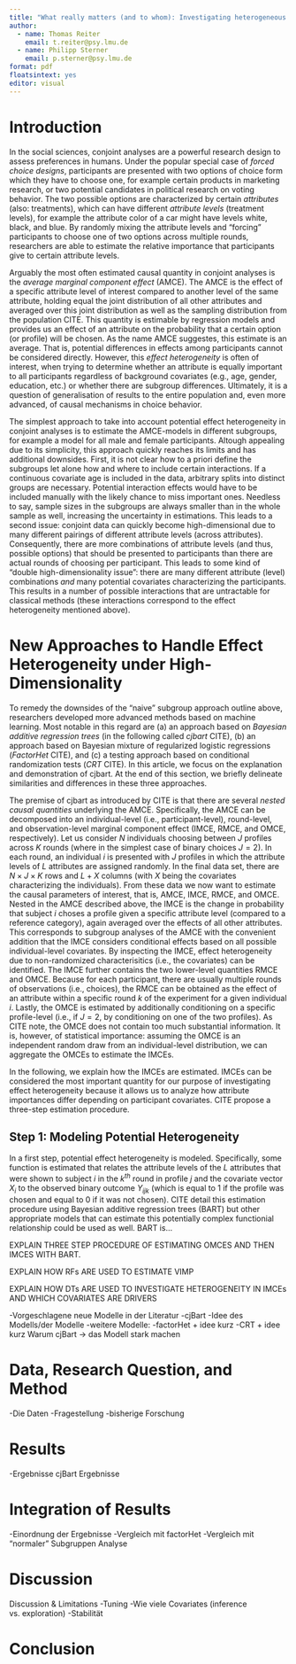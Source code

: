 ```yaml
---
title: "What really matters (and to whom): Investigating heterogeneous effects in high-dimensional conjoint analyses"
author:
  - name: Thomas Reiter
    email: t.reiter@psy.lmu.de
  - name: Philipp Sterner
    email: p.sterner@psy.lmu.de
format: pdf
floatsintext: yes
editor: visual
---
```


# Introduction

In the social sciences, conjoint analyses are a powerful research design to assess preferences in humans.
Under the popular special case of *forced choice designs*, participants are presented with two options of choice form which they have to choose one, for example certain products in marketing research, or two potential candidates in political research on voting behavior.
The two possible options are characterized by certain *attributes* (also: treatments), which can have different *attribute levels* (treatment levels), for example the attribute color of a car might have levels white, black, and blue.
By randomly mixing the attribute levels and "forcing" participants to choose one of two options across multiple rounds, researchers are able to estimate the relative importance that participants give to certain attribute levels.

Arguably the most often estimated causal quantity in conjoint analyses is the *average marginal component effect* (AMCE).
The AMCE is the effect of a specific attribute level of interest compared to another level of the same attribute, holding equal the joint distribution of all other attributes and averaged over this joint distribution as well as the sampling distribution from the population CITE.
This quantity is estimable by regression models and provides us an effect of an attribute on the probability that a certain option (or profile) will be chosen.
As the name AMCE suggestes, this estimate is an average.
That is, potential differences in effects among participants cannot be considered directly.
However, this *effect heterogeneity* is often of interest, when trying to determine whether an attribute is equally important to all participants regardless of background covariates (e.g., age, gender, education, etc.) or whether there are subgroup differences.
Ultimately, it is a question of generalisation of results to the entire population and, even more advanced, of causal mechanisms in choice behavior.

The simplest approach to take into account potential effect heterogeneity in conjoint analyses is to estimate the AMCE-models in different subgroups, for example a model for all male and female participants.
Altough appealing due to its simplicity, this approach quickly reaches its limits and has additional downsides.
First, it is not clear how to a priori define the subgroups let alone how and where to include certain interactions.
If a continuous covariate age is included in the data, arbitrary splits into distinct groups are necessary.
Potential interaction effects would have to be included manually with the likely chance to miss important ones.
Needless to say, sample sizes in the subgroups are always smaller than in the whole sample as well, increasing the uncertainty in estimations.
This leads to a second issue: conjoint data can quickly become high-dimensional due to many different pairings of different attribute levels (across attributes).
Consequently, there are more combinations of attribute levels (and thus, possible options) that should be presented to participants than there are actual rounds of choosing per participant.
This leads to some kind of "double high-dimensionality issue": there are many different attribute (level) combinations *and* many potential covariates characterizing the participants.
This results in a number of possible interactions that are untractable for classical methods (these interactions correspond to the effect heterogeneity mentioned above).


# New Approaches to Handle Effect Heterogeneity under High-Dimensionality

To remedy the downsides of the "naive" subgroup approach outline above, researchers developed more advanced methods based on machine learning.
Most notable in this regard are (a) an approach based on *Bayesian additive regression trees* (in the following called *cjbart* CITE), (b) an approach based on Bayesian mixture of regularized logistic regressions (*FactorHet* CITE), and (c) a testing approach based on conditional randomization tests (*CRT* CITE).
In this article, we focus on the explanation and demonstration of cjbart.
At the end of this section, we briefly delineate similarities and differences in these three approaches.

The premise of cjbart as introduced by CITE is that there are several *nested causal quantities* underlying the AMCE.
Specifically, the AMCE can be decomposed into an individual-level (i.e., participant-level), round-level, and observation-level marginal component effect (IMCE, RMCE, and OMCE, respectively).
Let us consider *N* individuals choosing between *J* profiles across *K* rounds (where in the simplest case of binary choices $J = 2$).
In each round, an individual *i* is presented with *J* profiles in which the attribute levels of *L* attributes are assigned randomly.
In the final data set, there are $N \times J \times K$ rows and $L + X$ columns (with *X* being the covariates characterizing the individuals).
From these data we now want to estimate the causal parameters of interest, that is, AMCE, IMCE, RMCE, and OMCE.
Nested in the AMCE described above, the IMCE is the change in probability that subject *i* choses a profile given a specific attribute level (compared to a reference category), again averaged over the effects of all other attributes.
This corresponds to subgroup analyses of the AMCE with the convenient addition that the IMCE considers conditional effects based on all possible individual-level covariates.
By inspecting the IMCE, effect heterogeneity due to non-randomized characterisitics (i.e., the covariates) can be identified.
The IMCE further contains the two lower-level quantities RMCE and OMCE.
Because for each participant, there are usually multiple rounds of observations (i.e., choices), the RMCE can be obtained as the effect of an attribute within a specific round *k* of the experiment for a given individual *i*.
Lastly, the OMCE is estimated by additionally conditioning on a specific profile-level (i.e., if $J = 2$, by conditioning on one of the two profiles).
As CITE note, the OMCE does not contain too much substantial information.
It is, however, of statistical importance: assuming the OMCE is an independent random draw from an individual-level distribution, we can aggregate the OMCEs to estimate the IMCEs.

In the following, we explain how the IMCEs are estimated.
IMCEs can be considered the most important quantity for our purpose of investigating effect heterogeneity because it allows us to analyze how attribute importances differ depending on participant covariates.
CITE propose a three-step estimation procedure.

## Step 1: Modeling Potential Heterogeneity

In a first step, potential effect heterogeneity is modeled.
Specifically, some function is estimated that relates the attribute levels of the *L* attributes that were shown to subject *i* in the $k^{th}$ round in profile *j* and the covariate vector $X_i$ to the observed binary outcome $Y_{ijk}$ (which is equal to 1 if the profile was chosen and equal to 0 if it was not chosen).
CITE detail this estimation procedure using Bayesian additive regression trees (BART) but other appropriate models that can estimate this potentially complex functionial relationship could be used as well.
BART is...

EXPLAIN THREE STEP PROCEDURE OF ESTIMATING OMCES AND THEN IMCES WITH BART.

EXPLAIN HOW RFs ARE USED TO ESTIMATE VIMP

EXPLAIN HOW DTs ARE USED TO INVESTIGATE HETEROGENEITY IN IMCEs AND WHICH COVARIATES ARE DRIVERS

-Vorgeschlagene neue Modelle in der Literatur 
-cjBart
-Idee des Modells/der Modelle 
-weitere Modelle:
	-factorHet + idee kurz
	-CRT + idee kurz
Warum cjBart → das Modell stark machen 

# Data, Research Question, and Method
-Die Daten 
-Fragestellung 
-bisherige Forschung

# Results
-Ergebnisse 
cjBart Ergebnisse 

# Integration of Results
-Einordnung der Ergebnisse
-Vergleich mit factorHet
-Vergleich mit “normaler” Subgruppen Analyse

# Discussion
Discussion & Limitations
-Tuning 
-Wie viele Covariates (inference vs. exploration)
-Stabilität

# Conclusion 



